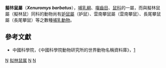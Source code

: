 {{speciesbox
| name = 拟林鼠
| fossil_range = Recent
| status = LC
| status_system = IUCN3.1
| genus = Xenuromys
| parent_authority = [[George_Henry_Hamilton_Tate|Tate]] & [[Richard_Archbold|Archbold]], 1914
| species = barbatus
| authority = ([[Alphonse_Milne-Edwards|Milne-Edwards]], 1900)
| synonyms = 
}}

'''擬林鼠屬'''（'''''Xenuromys barbatus'''''），[[哺乳綱|哺乳綱]]、[[囓齒目|囓齒目]]、[[鼠科|鼠科]]的一屬，而與擬林鼠屬（擬林鼠）同科的動物尚有[[妒鼠屬|妒鼠屬]]（妒鼠）、雲南攀鼠屬（雲南攀鼠）、長尾攀鼠屬（長尾攀鼠）等之數種[[哺乳動物|哺乳動物]]。
==參考文獻==
*中國科學院，《中國科學院動物研究所的世界動物名稱資料庫》，[https://web.archive.org/web/20050718232917/http://vzd.brim.ac.cn/division/fauna/index.asp]
{{Taxonbar|from=Q1769539}}

[[Category:鼠亚科|N]]
[[Category:拟林鼠属|]]
[[Category:1914年描述的分类群|N]]
[[Category:1900年描述的动物|N]]